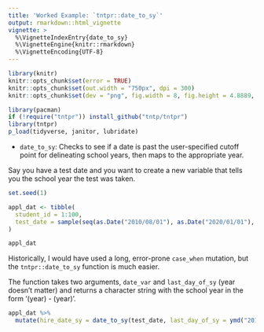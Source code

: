 ```yaml
---
title: 'Worked Example: `tntpr::date_to_sy`'
output: rmarkdown::html_vignette
vignette: >
  %\VignetteIndexEntry{date_to_sy}
  %\VignetteEngine{knitr::rmarkdown}
  %\VignetteEncoding{UTF-8}
---
```


<!-- vignette: > -->
<!--   %\VignetteIndexEntry{Worked Example for date_to_sy function} -->
<!--   %\VignetteEngine{knitr::rmarkdown} -->
<!--   %\VignetteEncoding{UTF-8} -->

```r
library(knitr)
knitr::opts_chunk$set(error = TRUE)
knitr::opts_chunk$set(out.width = "750px", dpi = 300)
knitr::opts_chunk$set(dev = "png", fig.width = 8, fig.height = 4.8889, dpi = 300)
```

```r
library(pacman)
if (!require("tntpr")) install_github("tntp/tntpr")
library(tntpr)
p_load(tidyverse, janitor, lubridate)
```

- `date_to_sy`: Checks to see if a date is past the user-specified cutoff point for delineating school years, then maps to the appropriate year.

Say you have a test date and you want to create a new variable that tells you the school year the test was taken.


```r
set.seed(1)

appl_dat <- tibble(
  student_id = 1:100,
  test_date = sample(seq(as.Date("2010/08/01"), as.Date("2020/01/01"), by = "day"), 100)
)

appl_dat
```

Historically, I would have used a long, error-prone `case_when` mutation, but the `tntpr::date_to_sy` function is much easier.

The function takes two arguments, `date_var` and `last_day_of_sy` (year doesn't matter) and returns a character string with the school year in the form '(year) - (year)'. 

```r
appl_dat %>%
  mutate(hire_date_sy = date_to_sy(test_date, last_day_of_sy = ymd("2018-06-01")))
```
